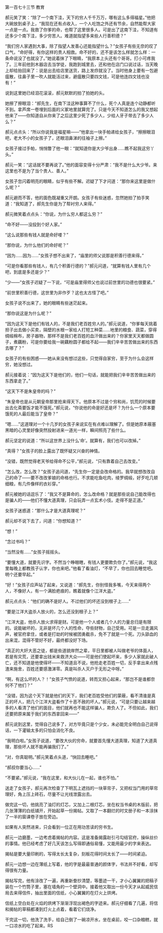 

第一百七十三节 教育

郝元笑了笑：“除了一个南下洼，天下的穷人千千万万，哪有这么多得福星。”他把大碗放到桌子上，“我现在还有点收入，一个人吃饱之外还有节余，自然能帮大家一点是一点。我救了你爹的命，也帮了这里很多人。可是出了这南下洼，不知道有还多少个南下洼，多少穷苦人。难道就指望多来些人行善积德？”

“我们穷人家遇到大事，除了指望人发善心还能指望什么？”女孩子有些无奈的叹了口气，“命好得，有你这样的贵人相救。命不好的，还不是该怎么样就怎么样：一条命说没了也就没了。”她说着抹了下眼睛，“我原本上头还有个哥哥。打小可疼我了。三年前他到木器店去当学徒，我跑到城里去，还和他在店门口说过话，当天晚上却给抬回来了：说是出去给店里送货，路上发痧就没了。当时他身上要有一包避瘟散，往鼻子里一吹人就能活过来，避瘟散只要四文钱，可是他连四文钱也没有！”

说到这里她已经泪花滚滚，郝元默默的拍了拍她的头。

她擦了擦眼泪：“郝先生，在南下洼这种事算不了什么，死个人真是连个动静都听不到。拿芦席一卷埋到后面的义冢地里就算完了。只是今天不知道怎么的我又想起他来了――你知道自从你来了之后这里少死了多少人，少给人牙子带去了多少人么？”

郝元点点头：“所以你说我是福星嘛――”他拿出一块手帕递给女孩子，“擦擦眼泪吧，老大不小的女孩子了，还眼泪鼻涕的往袖子上擦。”

女孩子接过手帕，悄悄瞥了他一眼：“就知道你是大少爷出身……瞧不起我这穷丫头。”

郝元一笑：“这话就不要再说了。”他的面容变得十分严肃：“我不是什么大少爷。来这里也不是为了当个贵人、善人。”

女孩子忽闪着明亮的眼睛，似乎有些不解。迟疑了下才问道：“那你来这里是做什么呢？”

郝元避而不答，他的面色既凝重又开朗。女孩子有些迷惑，忽然她拍了拍手笑道：“我知道了，郝先生你是为了帮衬穷人来得。”

郝元微笑着点点头：“你说，为什么穷人都这么穷？”

“命不好――没投到个好人家。”

“这么说那些有钱人就是命好喽？”

“那你说，为什么他们的命好呢？”

“因为……因为……”女孩子想不出来了，“庙里的师父说那是积善行德来得。”

“可是你看那些有钱人，有几个积善行德的？”郝元问道，“就算有钱人里有几个吧，到底是多还是少？”

“少――”女孩子迟疑了一下说，“可是庙里得师父也说过前世里的功德也很要紧。”

“前世里积善行德，这世里为非作歹？这也太古怪了吧。”

女孩子说不出来了，她的眼睛有些迷茫起来。

“那你说这是为什么呢？”

“因为这天下是他们有钱人的，不是我们老百姓穷人的。”郝元说道，“你爹每天挑着担子出去做小买卖，隔壁的水根一家给人打短工种菜……地里的粮食、蔬菜，穿得绸缎棉布，房子器物，那样不是我们老百姓的血汗做出来的？你家里天天都做圆子，煮藕粉，可是你要给我一碗藕粉圆子都给不起――我们辛辛苦苦做出来的东西去哪了？”

女孩子的有些困惑――她从来没有想过这些，只觉得自家穷，至于为什么会这样穷，她没想过。

郝元接着说：“因为这天下是他们的，他们一句话，就能把我们辛辛苦苦做出来的东西拿走了。”

“这天下不是朱皇帝的吗？”

“朱皇帝也是从元朝皇帝那里抢来得天下。他原本不过是个穷和尚，饥荒的时候要出去化斋要饭才能不饿死。”郝元说，“你说他的命是好还是坏？为什么一个原本要饿死的人最后能当了皇帝？”

“嗯……”这道理对一个十几岁的女孩子来说实在有点难以理解了。但是她原本蔽塞黑暗的心灵里好像突然投射进来一道光一样，瞬间照亮了些什么。

郝元坚定的说道：“所以这世界上没什么‘命’。就算有，我们也可以改掉。”

“真得？”女孩子的脸上露出了既怀疑又兴奋的神情。

“没错，既然觉得老天爷给得命不公平，”郝元说，“只有靠着自己去改变。”

“怎么改，怎么改？”女孩子追问道，“先生你一定是会改命格的。我早就想改改自己的命了――要不改改爹娘的命格也行。不求能吃鱼吃肉，绫罗绸缎，好歹吃几顿细粮，有几件像样的衣衫穿。”

郝元被她的话逗乐了：“我又不是算命的，怎么改命格？就是那些说自己能改得也是骗人的――他们不懂大道真理，只会玩弄一点玄术小伎。走得不是正道。”

女孩子迷惑道：“那什么才是大道真理呢？”

郝元却不说下去了，问道：“你想知道？”

“想！”

“念过书吗？”

“当然没有……”女孩子摇摇头。

“要懂大道，就要先识字。不然当个睁眼瞎，有钱人更要欺负你了。”郝元说，“我这里每晚上都教孩子认字，你也来吧。”他看了看油灯，“不早了，你也回去睡觉吧。明个还要早起。”

“好！”女孩子应声站了起来，又说道：“郝先生，你别怪我多嘴，今天来得两个人，不像好人，有一个满脸疤痕的，瞧着就像个江洋大盗。”

郝元点点头：“他们的确不是好人。不过他们的坏还没到根子上……”

“要是江洋大盗杀人放火的，怎么还没到根子上？”

“江洋大盗，他杀人放火求得是财。可是他一个人或者几个人的力量总归是有限的。说能破坏的，无非是坏几个人的性命，夺些财物，自己受用。可是一旦走漏风声，被官府拿住，或者是打劫的时候被团勇截杀，免不了就是一个死。刀头舔血的出来混，混得不管好不好，最终都没好下场。

“真正的大奸大恶之徒，都是些道貌岸然之辈，平日里都被人叫做老爷的体面人，若是有灾荒，还要拿出钱米来救济大众――可是他们使起坏来，多少人家就此破人亡，还不知道是他使得坏――不知道且不说，他抢走老百姓一切，反手拿出来点残渣来施舍，百姓还要感激涕零。真是叫杀人灭户于无形之中呀。”

“啊，有这么坏的人？！”女孩子气愤的说道，转而又担心起来，“那岂不是谁都奈何不了他们？”

“没错，因为这个天下就是他们的天下，我们老百姓受他们的蒙蔽，看不清谁是真正的坏人，把几个江洋大盗看作了十恶不赦的坏人。”郝元说，“可是只要让越来越多的人看清了他们的面目，他们就再也不能这样骗人，欺负人了。不但如此，我们还要把原来属于我们的东西拿回来――”

郝元说到这里，觉得自己说多了，对方毕竟只是个少女，未必能完全明白自己说得话，一下灌输太多的只怕会消化不良。

“我明白啦。”女孩子说道，“要改大伙的穷命，就要首先懂大道真理，知道了大道真理，那些坏人就不能再骗我们了。”

“对，你真聪明。”郝元笑着点头道，“快回去睡吧。”

“郝叔你要当心……”

“不要紧。”郝元说，“我在这里，和大伙儿在一起，谁也不怕。”

送走了女孩子，郝元再次检查了下明瓦上遮挡的一块草帘子，又把权当门用的草帘理好，角上压上砖石，尽量不让光线泄露出去。

做完这一切，他挑亮了油灯的灯芯，又加上二根灯芯，坐在权当书桌的木版前，把几张薄薄的白纸铺开，开始起草一份揭帖。又取了一本翻烂的时文册子和一本涂抹了一半的窗课卷子放在旁边。

如果有人突然进来，只会看到一位正在用功苦读的穷书生。

郝元一边磨墨，一边考虑着揭帖的内容。这是准备揭露赵引弓勾结官府，操纵丝价的事情。他已经考虑了好几天该怎么写得即通俗易懂，又能用最少的字来表达。

揭帖是要大量印刷的，写得太长太复杂，刻板花得时间太长了――时间紧迫。

郝元一边想一边在薄纸上写着，他的字是最最普通的颜体字，书法并不好看，却写得很有力量。

揭帖写完，他有涂改了一遍，再重新誊抄清楚，等墨迹一干，才小心翼翼的把稿子装在一个竹筒子里，塞在墙角的一个壁洞中。接着他又取出一份今天才从起威民信局去来得信件，抽出里面的信纸，小心翼翼的在灯火上烘烤。

信纸上空白处在火焰的烘烤下渐渐浮现出褐色的字迹来。郝元仔细看了几遍，将信和揭帖的草稿都凑到灯火上点着，看着它们烧净。

干完这一切，他洗了洗手，给自己倒了一碗凉开水，坐在桌前，咬一口杂粮糕，就一口凉水的吃了起来。RS

